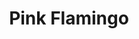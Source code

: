 ---
title: Pink Flamingo
media: 
dimensions: 20" x 18"
hero_image: ../../images/gallery/pink_flamingo.jpg
sale_status: Sold
---
